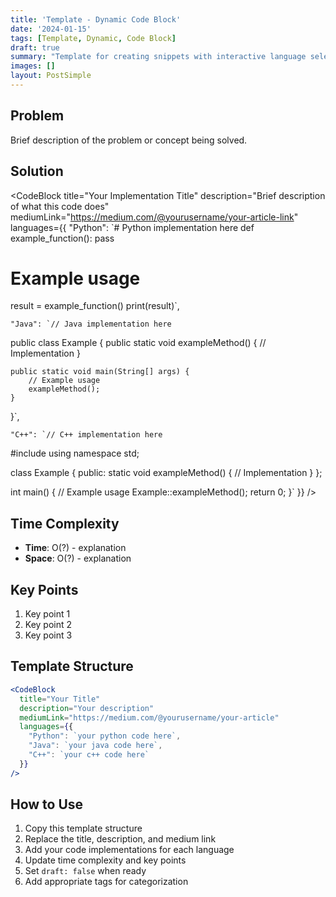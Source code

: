 ```yaml
---
title: 'Template - Dynamic Code Block'
date: '2024-01-15'
tags: [Template, Dynamic, Code Block]
draft: true
summary: "Template for creating snippets with interactive language selection"
images: []
layout: PostSimple
---
```


## Problem
Brief description of the problem or concept being solved.

## Solution

<CodeBlock 
  title="Your Implementation Title"
  description="Brief description of what this code does"
  mediumLink="https://medium.com/@yourusername/your-article-link"
  languages={{
    "Python": `# Python implementation here
def example_function():
    pass

# Example usage
result = example_function()
print(result)`,

    "Java": `// Java implementation here
public class Example {
    public static void exampleMethod() {
        // Implementation
    }
    
    public static void main(String[] args) {
        // Example usage
        exampleMethod();
    }
}`,

    "C++": `// C++ implementation here
#include <iostream>
using namespace std;

class Example {
public:
    static void exampleMethod() {
        // Implementation
    }
};

int main() {
    // Example usage
    Example::exampleMethod();
    return 0;
}`
  }}
/>

## Time Complexity
- **Time**: O(?) - explanation
- **Space**: O(?) - explanation

## Key Points
1. Key point 1
2. Key point 2
3. Key point 3

## Template Structure
```jsx
<CodeBlock 
  title="Your Title"
  description="Your description"
  mediumLink="https://medium.com/@yourusername/your-article"
  languages={{
    "Python": `your python code here`,
    "Java": `your java code here`,
    "C++": `your c++ code here`
  }}
/>
```

## How to Use
1. Copy this template structure
2. Replace the title, description, and medium link
3. Add your code implementations for each language
4. Update time complexity and key points
5. Set `draft: false` when ready
6. Add appropriate tags for categorization 
